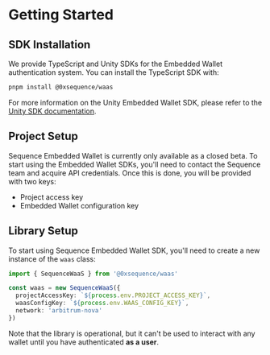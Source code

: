 # Getting Started

## SDK Installation

We provide TypeScript and Unity SDKs for the Embedded Wallet authentication system. You can install the TypeScript SDK with:

```bash
pnpm install @0xsequence/waas
```

For more information on the Unity Embedded Wallet SDK, please refer to the [Unity SDK documentation](/unity-waas-sdk).

## Project Setup

Sequence Embedded Wallet is currently only available as a closed beta. To start using the Embedded Wallet SDKs, you'll need to contact the Sequence team and acquire API credentials. Once this is done, you will be provided with two keys:

- Project access key
- Embedded Wallet configuration key

## Library Setup

To start using Sequence Embedded Wallet SDK, you'll need to create a new instance of the `waas` class:

```typescript
import { SequenceWaaS } from '@0xsequence/waas'

const waas = new SequenceWaaS({
  projectAccessKey: `${process.env.PROJECT_ACCESS_KEY}`,
  waasConfigKey: `${process.env.WAAS_CONFIG_KEY}`,
  network: 'arbitrum-nova'
})
```

Note that the library is operational, but it can't be used to interact with any wallet until you have authenticated **as a user**.
